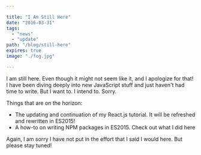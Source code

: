 ```yaml
---

title: "I Am Still Here"
date: "2016-03-31"
tags:
  - "news"
  - "update"
path: "/blog/still-here"
expires: true
image: "./fog.jpg"

---
```



I am still here. Even though it might not seem like it, and I apologize for that! I have been diving deeply into new JavaScript stuff and just haven't had time to write. But I want to. I intend to. Sorry.

Things that are on the horizon:

* The updating and continuation of my React.js tutorial. It will be refreshed and rewritten in ES2015!
* A how-to on writing NPM packages in ES2015. Check out what I did here

Again, I am sorry I have not put in the effort that I said I would here. But please stay tuned!

<Unsplash name="Nicholas Kampouris" />
